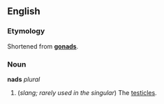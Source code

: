 ==English==
===Etymology===
Shortened from '''[[gonad]]s'''.

===Noun===
'''nads''' ''plural''

#(''slang; rarely used in the singular'') The [[testicle]]s.